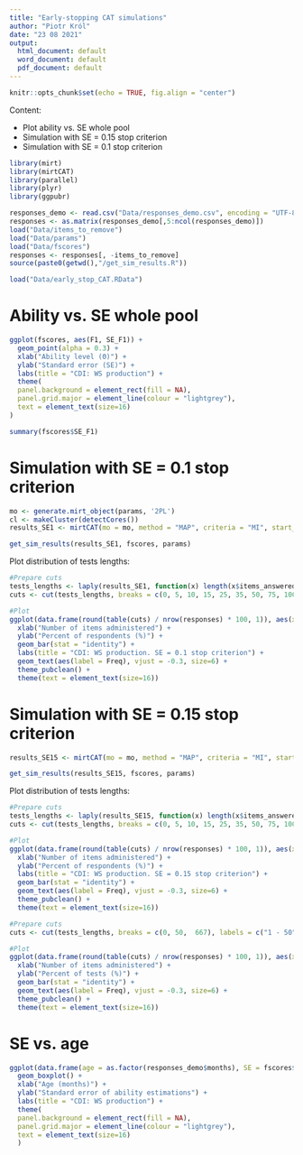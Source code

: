 ```yaml
---
title: "Early-stopping CAT simulations"
author: "Piotr Król"
date: "23 08 2021"
output:
  html_document: default
  word_document: default
  pdf_document: default
---
```


```r
knitr::opts_chunk$set(echo = TRUE, fig.align = "center")
```

Content:

* Plot ability vs. SE whole pool
* Simulation with SE = 0.15 stop criterion
* Simulation with SE = 0.1 stop criterion

```r
library(mirt)
library(mirtCAT)
library(parallel)
library(plyr)
library(ggpubr)
```

```r
responses_demo <- read.csv("Data/responses_demo.csv", encoding = "UTF-8")
responses <- as.matrix(responses_demo[,5:ncol(responses_demo)])
load("Data/items_to_remove")
load("Data/params")
load("Data/fscores")
responses <- responses[, -items_to_remove]
source(paste0(getwd(),"/get_sim_results.R"))
```

```r
load("Data/early_stop_CAT.RData")
```

# Ability vs. SE whole pool

```r
ggplot(fscores, aes(F1, SE_F1)) +
  geom_point(alpha = 0.3) +
  xlab("Ability level (Θ)") +
  ylab("Standard error (SE)") +
  labs(title = "CDI: WS production") +
  theme(
  panel.background = element_rect(fill = NA),
  panel.grid.major = element_line(colour = "lightgrey"),
  text = element_text(size=16)
)
```

```r
summary(fscores$SE_F1)
```
# Simulation with SE = 0.1 stop criterion

```r
mo <- generate.mirt_object(params, '2PL')
cl <- makeCluster(detectCores())
results_SE1 <- mirtCAT(mo = mo, method = "MAP", criteria = "MI", start_item = "MI", local_pattern = responses, cl = cl, design = list(min_SEM = 0.1))
```
```r
get_sim_results(results_SE1, fscores, params)
```

Plot distribution of tests lengths:

```r
#Prepare cuts
tests_lengths <- laply(results_SE1, function(x) length(x$items_answered))
cuts <- cut(tests_lengths, breaks = c(0, 5, 10, 15, 25, 35, 50, 75, 100, 666, 667), labels = c("1 - 5", "6 - 10", "11 - 15", "16 - 25", "26 - 35", "36 - 50", "51 - 75", "76 - 100", "101 - 666", "667"))

#Plot
ggplot(data.frame(round(table(cuts) / nrow(responses) * 100, 1)), aes(x = cuts, y = Freq)) +
  xlab("Number of items administered") +
  ylab("Percent of respondents (%)") +
  geom_bar(stat = "identity") +
  labs(title = "CDI: WS production. SE = 0.1 stop criterion") +
  geom_text(aes(label = Freq), vjust = -0.3, size=6) + 
  theme_pubclean() +
  theme(text = element_text(size=16))
```

# Simulation with SE = 0.15 stop criterion

```r
results_SE15 <- mirtCAT(mo = mo, method = "MAP", criteria = "MI", start_item = "MI", local_pattern = responses, cl = cl, design = list(min_SEM = 0.15))
```
```r
get_sim_results(results_SE15, fscores, params)
```

Plot distribution of tests lengths:

```r
#Prepare cuts
tests_lengths <- laply(results_SE15, function(x) length(x$items_answered))
cuts <- cut(tests_lengths, breaks = c(0, 5, 10, 15, 25, 35, 50, 75, 100, 666, 667), labels = c("1 - 5", "6 - 10", "11 - 15", "16 - 25", "26 - 35", "36 - 50", "51 - 75", "76 - 100", "101 - 666", "667"))

#Plot
ggplot(data.frame(round(table(cuts) / nrow(responses) * 100, 1)), aes(x = cuts, y = Freq)) +
  xlab("Number of items administered") +
  ylab("Percent of respondents (%)") +
  labs(title = "CDI: WS production. SE = 0.15 stop criterion") +
  geom_bar(stat = "identity") +
  geom_text(aes(label = Freq), vjust = -0.3, size=6) + 
  theme_pubclean() +
  theme(text = element_text(size=16))
```

```r
#Prepare cuts
cuts <- cut(tests_lengths, breaks = c(0, 50,  667), labels = c("1 - 50", "51 - 667"))

#Plot
ggplot(data.frame(round(table(cuts) / nrow(responses) * 100, 1)), aes(x = cuts, y = Freq)) +
  xlab("Number of items administered") +
  ylab("Percent of tests (%)") +
  geom_bar(stat = "identity") +
  geom_text(aes(label = Freq), vjust = -0.3, size=6) + 
  theme_pubclean() +
  theme(text = element_text(size=16))
```

# SE vs. age

```r
ggplot(data.frame(age = as.factor(responses_demo$months), SE = fscores$SE_F1), aes(age, SE)) +
  geom_boxplot() +
  xlab("Age (months)") +
  ylab("Standard error of ability estimations") +
  labs(title = "CDI: WS production") +
  theme(
  panel.background = element_rect(fill = NA),
  panel.grid.major = element_line(colour = "lightgrey"),
  text = element_text(size=16)
  )
```